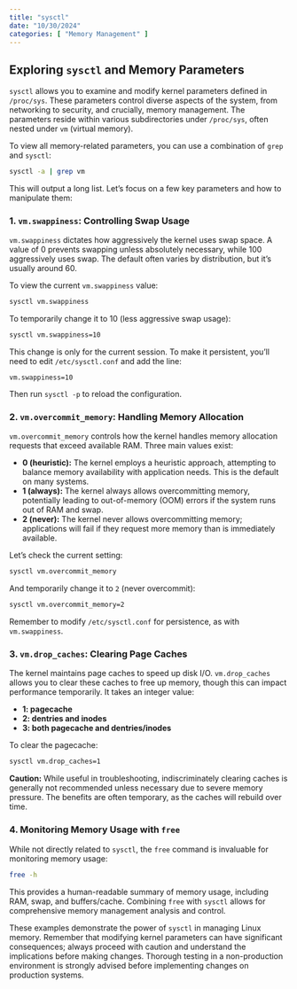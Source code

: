 ```yaml
---
title: "sysctl"
date: "10/30/2024"
categories: [ "Memory Management" ]
---
```

## Exploring `sysctl` and Memory Parameters

`sysctl` allows you to examine and modify kernel parameters defined in `/proc/sys`.  These parameters control diverse aspects of the system, from networking to security, and crucially, memory management.  The parameters reside within various subdirectories under `/proc/sys`, often nested under `vm` (virtual memory).

To view all memory-related parameters, you can use a combination of `grep` and `sysctl`:

```bash
sysctl -a | grep vm
```

This will output a long list. Let's focus on a few key parameters and how to manipulate them:

### 1. `vm.swappiness`: Controlling Swap Usage

`vm.swappiness` dictates how aggressively the kernel uses swap space.  A value of 0 prevents swapping unless absolutely necessary, while 100 aggressively uses swap.  The default often varies by distribution, but it's usually around 60.


To view the current `vm.swappiness` value:

```bash
sysctl vm.swappiness
```

To temporarily change it to 10 (less aggressive swap usage):

```bash
sysctl vm.swappiness=10
```

This change is only for the current session.  To make it persistent, you'll need to edit `/etc/sysctl.conf` and add the line:

```
vm.swappiness=10
```

Then run `sysctl -p` to reload the configuration.


### 2. `vm.overcommit_memory`: Handling Memory Allocation

`vm.overcommit_memory` controls how the kernel handles memory allocation requests that exceed available RAM.  Three main values exist:

* **0 (heuristic):** The kernel employs a heuristic approach, attempting to balance memory availability with application needs. This is the default on many systems.
* **1 (always):** The kernel always allows overcommitting memory, potentially leading to out-of-memory (OOM) errors if the system runs out of RAM and swap.
* **2 (never):** The kernel never allows overcommitting memory; applications will fail if they request more memory than is immediately available.


Let's check the current setting:

```bash
sysctl vm.overcommit_memory
```

And temporarily change it to `2` (never overcommit):

```bash
sysctl vm.overcommit_memory=2
```

Remember to modify `/etc/sysctl.conf` for persistence, as with `vm.swappiness`.


### 3.  `vm.drop_caches`: Clearing Page Caches

The kernel maintains page caches to speed up disk I/O.  `vm.drop_caches` allows you to clear these caches to free up memory, though this can impact performance temporarily.  It takes an integer value:

* **1:  pagecache**
* **2: dentries and inodes**
* **3: both pagecache and dentries/inodes**

To clear the pagecache:

```bash
sysctl vm.drop_caches=1
```

**Caution:** While useful in troubleshooting, indiscriminately clearing caches is generally not recommended unless necessary due to severe memory pressure.  The benefits are often temporary, as the caches will rebuild over time.



### 4. Monitoring Memory Usage with `free`

While not directly related to `sysctl`, the `free` command is invaluable for monitoring memory usage:

```bash
free -h
```

This provides a human-readable summary of memory usage, including RAM, swap, and buffers/cache.  Combining `free` with `sysctl` allows for comprehensive memory management analysis and control.


These examples demonstrate the power of `sysctl` in managing Linux memory. Remember that modifying kernel parameters can have significant consequences; always proceed with caution and understand the implications before making changes.  Thorough testing in a non-production environment is strongly advised before implementing changes on production systems.

